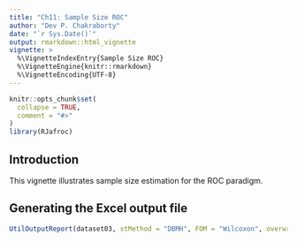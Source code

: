 ```yaml
---
title: "Ch11: Sample Size ROC"
author: "Dev P. Chakraborty"
date: "`r Sys.Date()`"
output: rmarkdown::html_vignette
vignette: >
  %\VignetteIndexEntry{Sample Size ROC}
  %\VignetteEngine{knitr::rmarkdown}
  %\VignetteEncoding{UTF-8}
---
```


```r
knitr::opts_chunk$set(
  collapse = TRUE,
  comment = "#>"
)
library(RJafroc)
```

## Introduction
This vignette illustrates sample size estimation for the ROC paradigm.


## Generating the Excel output file


```r
UtilOutputReport(dataset03, stMethod = "DBMH", FOM = "Wilcoxon", overwrite = TRUE, ReportFileFormat = "xlsx")
```             



